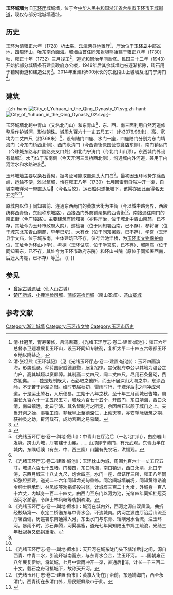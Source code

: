 {{multiple image
| align  = right
| footer = 清光绪六年（1880）《玉环厅志》玉环治图（左），1970年12月原玉环县城及周边地区卫星航拍（右）
| image1 = City wall of Yuhuan in 1880.jpg
| width1 = 240
| image2 = City of Yuhuan in 1970 by CORONA satellite.jpg
| width2 = 250
}}
'''玉环城墙'''为旧[[玉环厅|玉环厅]]城城墙，位于今[[中华人民共和国|中华人民共和国]][[浙江省|浙江省]][[台州市|台州市]][[玉环市|玉环市]][[玉城街道_(玉环市)|玉城街道]]，现仅存部分北城墙遗址。

== 历史 ==
玉环为清雍正六年（1728）析[[太平县_(成化)|太平]]、[[乐清市|乐清]]两县地置厅<ref>清·杜冠英、胥寿荣修，吕鸿焘纂，《光绪玉环厅志·卷二·建置·城池》：雍正六年总督李卫题准展复玉环山，设玉环同知专驻剳，复析太平二十四五六等都玉环乡地以附益之。</ref>，厅治位于[[玉环岛|玉环岛]]中部盆地，四周环山，唯东南角面海。城墙由首任同知[[张坦熊|张坦熊]]始建于雍正八年（1730）秋，雍正十年（1732）三月竣工<ref name="玉环城记">清·张坦熊《玉环城记》（见《光绪玉环厅志·卷二·建置·城池》）：玉环四面滨海，形势孤悬。仰荷国家威德遐暨，展复招徕。宫保制府李公以其地为温台之门户，高其城垣以资屏障。其制高二丈四尺，阔二丈四尺，尽用石条叠砌，费亦钜矣。……独是规制既大，石必取之他所，而玉环居深山大海之中，东涂西岭，不无苦于运辇之艰。维时节届秋初，雷雨时行，于塘洋后𡋟之间冲成河道，于是运土辇石，人乐便易。工始于八年之秋，至十年三月而城已告竣。周围长九百六十一丈五尺五寸，城垛六百七十五个，开四门，东曰靖海，西曰永清，南曰镇远，北曰宁涛。其名皆制府之所定，余因凿石以颜于城门之上。夫当开创之始，事钜工烦，非我皇上至德深仁，上动天鉴，亦安望际版筑之期，获神灵之助，辟河载石，成功若斯之易易哉。</ref>，道光和同治年间重修。民国三十二年（1943）开始拆部分城墙条石建县政府办公楼，1949年后其余城墙也被逐渐拆除，砖石用于铺砌街道和建造公房<ref>{{cite web|url=http://yhsz.yuhuan.gov.cn/art/2015/3/5/art_1631242_30647530.html|title=《玉环厅城遗址》|accessdate=2021-03-30|author=玉环市委党史研究室|publisher=玉环史志网|archive-date=2021-10-25|archive-url=https://web.archive.org/web/20211025195629/http://yhsz.yuhuan.gov.cn/art/2015/3/5/art_1631242_30647530.html|dead-url=no}}</ref>。2014年重建约500米长的东北段山上城墙及北门宁涛门<ref name="玉环新闻网">{{cite web |url=http://yhnews.zjol.com.cn/yuhuan/system/2018/11/14/031268198.shtml|title =《玉环厅城垣探究》|accessdate=2021-03-30|author=林士松 |publisher=玉环新闻网}}</ref>。 

== 建筑 ==
-{zh-hans:[[File:City_of_Yuhuan_in_the_Qing_Dynasty_01.svg|thumb]];zh-hant:[[File:City_of_Yuhuan_in_the_Qing_Dynasty_02.svg|thumb]];}-

玉环城墙北跨中青山（又名北门山）和东青山<ref>《光绪玉环厅志·卷一·舆地·叙山》：中青山在厅治后（一名北门山），由峦岩山发脉，跨山为城，厅署建于山麓。……山顶即宁涛门，有元武观。东青山半在城内，东隅瑶隩（有东、中、西三隩）山麓有先农坛，洪福观。</ref>，东、西、南三面利用自然河道修整后作护城河，形似[[朝珠|朝珠]]。城周九百六十一丈五尺五寸（约3076.96米），高、宽均为二丈四尺（约7.68米）<ref name="玉环城记" />，设有陆门四座、水门一座，四座陆门分别为东门靖海门（今东门桥西北侧）、西门永清门（今西青街原国营饮食店东侧）、南门镇远门（今珠城东路与广陵路交叉口处）和北门宁涛门（今北门山山顶），东西城门外设有瓮城<ref>《光绪玉环厅志·卷二·建置·城池》：玉环枕山为城，周围九百六十一丈五尺五寸，城堞六百七十五堵，门楼四，东曰靖海，南曰镇远，西曰永清，北曰宁涛，东西月城三十八丈九尺，炮台四座，水门一座，盘诘厅三所，雍正八年同知张坦熊建。道光二十六年同知龙光甸重修。同治间城墙崩坍，同知黄维诰谕令绅士韩承烈、林凤岐等劝捐督役兴修，计城堞三百二十九堵，外城身一百八十六丈，内城身一百二十四丈。由西门至东门以河为池，光绪四年同知杜冠英因河水淤塞，令绅士林凤岐等劝捐疏浚。</ref>。水门位于东南侧（今天开河三叉桥西北侧），沟通城内外河道，兼用于内河泄水和水路进出<ref>《光绪玉环厅志·卷一·舆地·叙水》：城河在城内外，西河之源自双凤溪，曲折经校场第一、永定二桥迤东与中青水会，环流城南。内河之源由厅治后山流至厅署西偏，历巡署东南通渠入河，东出水门与东青、瑶隩河水合流，注玉环河。暴雨不时，沙石奔腾，河渠易塞，道光七年同知陆玉书鸠工疏浚，光绪三年杜冠英又倡捐重浚。</ref>。

玉环城墙主要以条石叠砌，据考证可能取自[[洞头区|洞头]]大门岛<ref name="玉环新闻网" />。最初因玉环地势东涂西岭，运输不便，难以筑城，恰在雍正八年（1730）七月因雷雨自然冲开一渠，自城南塘洋河一带直达后𡋟（今名后蛟），运石船只遂抵城下，该渠亦因此而得名[[天开河|天开河]]<ref name="玉环城记" /><ref>《光绪玉环厅志·卷一·舆地·叙水》：天开河在城东陡门头下塘洋后𡋟之间，源自西青、中青二水，引流环城南而东，与东青水会合，注玉环河。……国朝雍正八年展复伊始，将筑城，七月中雷雨冲开一渠，直通后𡋟浦，计长一千三百二十丈，载石之舟可抵城下，故称天开河。</ref>。

原城内以位于同知署前、连通东西两门的黄旗大街为主街（今以城中路为界，西段统称西青街，东段称东城路），西接西门外商铺聚集的西青街<ref>《光绪玉环厅志·卷二·建置·街市》：黄旗大街在厅治前，东通靖海门，西至永清门，西青街在永清门外，居民贩鲜聚市于此。</ref>，南接通往南门的南正街（今广陵路）。主要建筑有同知署（亦称厅治，位于城北中青山南麓，已不存，其址今为玉环市政府大院）、巡检署（位于同知署西南，已不存）、参将署（位于城东北东青山南麓，早年已圮）、大有仓（位于同知署西，已不存）、[[玉环学宫|学宫]]（玉环县学文庙，位于城东南，主体建筑已不存，仅存泮池泮桥，为[[玉环市文物保护单位|玉环市文物保护单位]]，其址今为环山小学）、考棚（玉环试院，位于学宫东，已不存）、[[玉环城隍庙|城隍庙]]（位于同知署东，已不存，其址今为玉环市政府东院）和环山书院（原位于同知署西南，后迁入考棚，已不存）等<ref>{{cite web|url=http://yhnews.zjol.com.cn/yuhuan/system/2019/02/27/031483575.shtml|title=《留下历史记忆——记清代玉环厅城市建设与重大工程历史遗迹》|accessdate=2021-03-30|author=董招春|publisher=玉环新闻网|archive-date=2019-04-06|archive-url=https://web.archive.org/web/20190406102634/http://yhnews.zjol.com.cn/yuhuan/system/2019/02/27/031483575.shtml|dead-url=no}}</ref>。
{{multiple image
| align  = left
| image1 = The Department Government of Yuhuan in 1880.jpg
| width1 = 240
| caption1 = 清光绪六年（1880）《玉环厅志》（下同）玉环同知署和大有仓
| image2 = Yuhuan Confucian Temple in 1880.jpg
| width2 = 245
| caption2 = 玉环学宫
| image3 = Yuhuan Examination Hall in 1880.jpg
| width3 = 250
| caption3 = 玉环考棚（也名试院、校士馆）
}}
{{-}}

== 参见 ==
*[[曾家古城遗址|曾家古城遗址]]（仙人山古城）
*[[楚门所城|楚门所城]]、[[泗边小鹿巡检司城遗址|小鹿巡检司城]]、[[蒲岐巡检司城|蒲岐巡检司城]]（南山寨城）、[[苔山寨城遗址|苔山寨城]]
== 参考文献 ==
{{Reflist|30em}}
{{Commons category|City wall of Yuhuan}}
{{浙江省境内的古城墙}}

{{DEFAULTSORT:Y玉}}
[[Category:浙江城墙|Category:浙江城墙]]
[[Category:玉环市文物|Category:玉环市文物]]
[[Category:玉环市历史|Category:玉环市历史]]